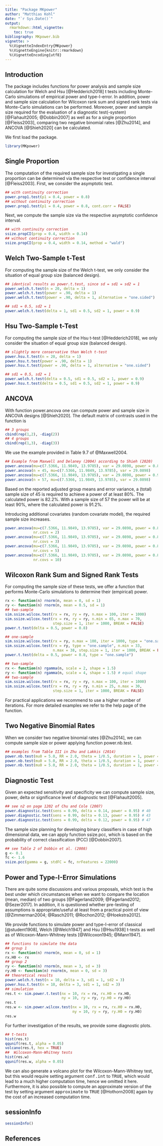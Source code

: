 ```yaml
---
title: "Package MKpower"
author: "Matthias Kohl"
date: "`r Sys.Date()`"
output: 
  rmarkdown::html_vignette:
    toc: true
bibliography: MKpower.bib
vignette: >
  %\VignetteIndexEntry{MKpower}
  %\VignetteEngine{knitr::rmarkdown}
  %\VignetteEncoding{utf8}
---
```



## Introduction
The package includes functions for power analysis and sample size calculation 
for Welch and Hsu [@Hedderich2018] t tests including Monte-Carlo simulations 
of empirical power and type-I-error. In addition, power and sample size calculation 
for Wilcoxon rank sum and signed rank tests via Monte-Carlo simulations can 
be performed. Moreover, power and sample size required for the evaluation of a 
diagnostic test(-system) [@Flahault2005; @Dobbin2007] as well as for a single 
proportion [@Fleiss2003], comparing two negative binomial rates [@Zhu2014],
and ANCOVA [@Shieh2020] can be calculated.

We first load the package.
```r
library(MKpower)
```


## Single Proportion
The computation of the required sample size for investigating a single proportion
can be determined via the respective test or confidence interval [@Fleiss2003]. 
First, we consider the asymptotic test.
```r
## with continuity correction
power.prop1.test(p1 = 0.4, power = 0.8)
## without continuity correction
power.prop1.test(p1 = 0.4, power = 0.8, cont.corr = FALSE)
```

Next, we compute the sample size via the respective asymptotic confidence interval.
```r
## with continuity correction
ssize.propCI(prop = 0.4, width = 0.14)
## without continuity correction
ssize.propCI(prop = 0.4, width = 0.14, method = "wald")
```


## Welch Two-Sample t-Test
For computing the sample size of the Welch t-test, we only consider the situation 
of equal group size (balanced design).
```r
## identical results as power.t.test, since sd = sd1 = sd2 = 1
power.welch.t.test(n = 20, delta = 1)
power.welch.t.test(power = .90, delta = 1)
power.welch.t.test(power = .90, delta = 1, alternative = "one.sided")

## sd1 = 0.5, sd2 = 1
power.welch.t.test(delta = 1, sd1 = 0.5, sd2 = 1, power = 0.9)
```


## Hsu Two-Sample t-Test
For computing the sample size of the Hsu t-test [@Hedderich2018], we only consider 
the situation of equal group size (balanced design).
```r
## slightly more conservative than Welch t-test
power.hsu.t.test(n = 20, delta = 1)
power.hsu.t.test(power = .90, delta = 1)
power.hsu.t.test(power = .90, delta = 1, alternative = "one.sided")

## sd1 = 0.5, sd2 = 1
power.welch.t.test(delta = 0.5, sd1 = 0.5, sd2 = 1, power = 0.9)
power.hsu.t.test(delta = 0.5, sd1 = 0.5, sd2 = 1, power = 0.9)
```


## ANCOVA
With function power.ancova one can compute power and sample size in ANCOVA 
designs [@Shieh2020]. The default matrix of contrasts used in the function is
```r
## 3 groups
cbind(rep(1,2), -diag(2))
## 4 groups
cbind(rep(1,3), -diag(3))
```

We use the example provided in Table 9.7 of @Maxwell2004.
```r
## Example from Maxwell and Delaney (2004) according to Shieh (2020)
power.ancova(mu=c(7.5366, 11.9849, 13.9785), var = 29.0898, power = 0.8)
power.ancova(n = 45, mu=c(7.5366, 11.9849, 13.9785), var = 29.0898)
power.ancova(mu=c(7.5366, 11.9849, 13.9785), var = 29.0898, power = 0.9)
power.ancova(n = 57, mu=c(7.5366, 11.9849, 13.9785), var = 29.0898)
```

Based on the reported adjusted group means and error variance, a (total) sample size
of 45 is required to achieve a power of at least 80%. The calculated power is 
82.2%. With a sample size of 57 the power will be at least 90%, where the
calculated power is 91.2%.

Introducing additional covariates (random covariate model), the required 
sample size increases.
```r
power.ancova(mu=c(7.5366, 11.9849, 13.9785), var = 29.0898, power = 0.8,
             nr.covs = 2)
power.ancova(mu=c(7.5366, 11.9849, 13.9785), var = 29.0898, power = 0.8,
             nr.covs = 3)
power.ancova(mu=c(7.5366, 11.9849, 13.9785), var = 29.0898, power = 0.8,
             nr.covs = 5)
power.ancova(mu=c(7.5366, 11.9849, 13.9785), var = 29.0898, power = 0.8,
             nr.covs = 10)
```


## Wilcoxon Rank Sum and Signed Rank Tests
For computing the sample size of these tests, we offer a function that 
performs Monte-Carlo simulations to determine their (empirical) power.
```r
rx <- function(n) rnorm(n, mean = 0, sd = 1) 
ry <- function(n) rnorm(n, mean = 0.5, sd = 1) 
## two-sample
sim.ssize.wilcox.test(rx = rx, ry = ry, n.max = 100, iter = 1000)
sim.ssize.wilcox.test(rx = rx, ry = ry, n.min = 65, n.max = 70, 
                      step.size = 1, iter = 1000, BREAK = FALSE)
power.t.test(delta = 0.5, power = 0.8)

## one-sample
sim.ssize.wilcox.test(rx = ry, n.max = 100, iter = 1000, type = "one.sample")
sim.ssize.wilcox.test(rx = ry, type = "one.sample", n.min = 33, 
                      n.max = 38, step.size = 1, iter = 1000, BREAK = FALSE)
power.t.test(delta = 0.5, power = 0.8, type = "one.sample")

## two-sample
rx <- function(n) rgamma(n, scale = 2, shape = 1.5)
ry <- function(n) rgamma(n, scale = 4, shape = 1.5) # equal shape
## two-sample
sim.ssize.wilcox.test(rx = rx, ry = ry, n.max = 100, iter = 1000)
sim.ssize.wilcox.test(rx = rx, ry = ry, n.min = 25, n.max = 30, 
                      step.size = 1, iter = 1000, BREAK = FALSE)
```

For practical applications we recommend to use a higher number of iterations. 
For more detailed examples we refer to the help page of the function.


## Two Negative Binomial Rates
When we consider two negative binomial rates [@Zhu2014], we can compute sample 
size or power applying function power.nb.test.
```r
## examples from Table III in Zhu and Lakkis (2014)
power.nb.test(mu0 = 5.0, RR = 2.0, theta = 1/0.5, duration = 1, power = 0.8, approach = 1)
power.nb.test(mu0 = 5.0, RR = 2.0, theta = 1/0.5, duration = 1, power = 0.8, approach = 2)
power.nb.test(mu0 = 5.0, RR = 2.0, theta = 1/0.5, duration = 1, power = 0.8, approach = 3)
```


## Diagnostic Test
Given an expected sensitivity and specificity we can compute sample size, 
power, delta or significance level of diagnostic test [@Flahault2005].
```r
## see n2 on page 1202 of Chu and Cole (2007)
power.diagnostic.test(sens = 0.99, delta = 0.14, power = 0.95) # 40
power.diagnostic.test(sens = 0.99, delta = 0.13, power = 0.95) # 43
power.diagnostic.test(sens = 0.99, delta = 0.12, power = 0.95) # 47
```

The sample size planning for developing binary classifiers in case of high
dimensional data, we can apply function ssize.pcc, which is based on the 
probability of correct classification (PCC) [@Dobbin2007].
```r
## see Table 2 of Dobbin et al. (2008)
g <- 0.1
fc <- 1.6
ssize.pcc(gamma = g, stdFC = fc, nrFeatures = 22000)
```


## Power and Type-I-Error Simulations
There are quite some discussions and various proposals, which test is the best 
under which circumstances when we want to compare the location (mean, median) 
of two groups [@Fagerland2009; @Fagerland2012; @Sezer2017]. In addition, it is 
questioned whether pre-testing of assumptions is appropriate/useful at least from 
a practical point of view [@Zimmerman2004; @Rasch2011; @Rochon2012; @Hoekstra2012].

We provide functions to simulate power and type-I-error of classical [@student1908], 
Welch [@Welch1947] and Hsu [@Hsu1938] t-tests as well as of Wilcoxon-Mann-Whitney
tests [@Wilcoxon1945; @Mann1947].
```r
## functions to simulate the data
## group 1
rx <- function(n) rnorm(n, mean = 0, sd = 1)
rx.H0 <- rx
## group 2
ry <- function(n) rnorm(n, mean = 3, sd = 3)
ry.H0 <- function(n) rnorm(n, mean = 0, sd = 3)
## theoretical results
power.welch.t.test(n = 10, delta = 3, sd1 = 1, sd2 = 3)
power.hsu.t.test(n = 10, delta = 3, sd1 = 1, sd2 = 3)
## simulation
res.t <- sim.power.t.test(nx = 10, rx = rx, rx.H0 = rx.H0,
                          ny = 10, ry = ry, ry.H0 = ry.H0)
res.t
res.w <- sim.power.wilcox.test(nx = 10, rx = rx, rx.H0 = rx.H0,
                               ny = 10, ry = ry, ry.H0 = ry.H0)
res.w
```

For further investigation of the results, we provide some diagnostic plots.
```r
## t-tests
hist(res.t)
qqunif(res.t, alpha = 0.05)
volcano(res.t, hex = TRUE)
##  Wilcoxon-Mann-Whitney tests
hist(res.w)
qqunif(res.w, alpha = 0.05)
```

We can also generate a volcano plot for the Wilcoxon-Mann-Whitney test, but this
would require setting argument <tt>conf.int</tt> to <tt>TRUE</tt>, which would
lead to a much higher computation time, hence we omitted it here. Furthermore,
it is also possible to compute an approximate version of the test by setting
argument <tt>approximate</tt> to <tt>TRUE</tt> [@Hothorn2008] again by the cost
of an increased computation time. 


## sessionInfo
```r
sessionInfo()
```


## References